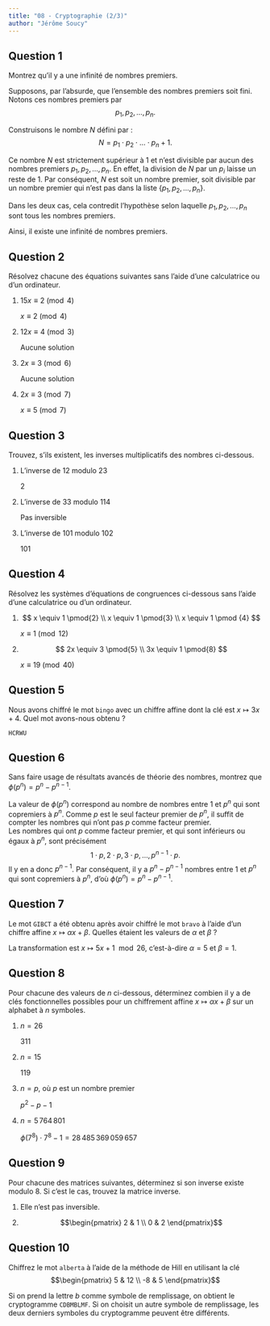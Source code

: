 ```yaml
---
title: "08 - Cryptographie (2/3)"
author: "Jérôme Soucy"
---
```


## Question 1

Montrez qu'il y a une infinité de nombres premiers.

::: solution
Supposons, par l'absurde, que l'ensemble des nombres premiers soit fini. Notons ces nombres premiers par 
$$
p_1, p_2, \ldots, p_n.
$$

Construisons le nombre $N$ défini par :
$$
N = p_1 \cdot p_2 \cdot \ldots \cdot p_n + 1.
$$

Ce nombre $N$ est strictement supérieur à $1$ et n'est divisible par aucun des nombres premiers $p_1, p_2, \ldots, p_n$. En effet, la division de $N$ par un $p_i$ laisse un reste de $1$. Par conséquent, $N$ est soit un nombre premier, soit divisible par un nombre premier qui n'est pas dans la liste $\{p_1, p_2, \ldots, p_n\}$.

Dans les deux cas, cela contredit l'hypothèse selon laquelle $p_1, p_2, \ldots, p_n$ sont tous les nombres premiers.

Ainsi, il existe une infinité de nombres premiers.
:::

## Question 2

Résolvez chacune des équations suivantes sans l'aide d'une calculatrice ou d'un ordinateur.

1. $15x\equiv 2\pmod{4}$

   :::solution
   $x\equiv 2\pmod{4}$  
   :::

2. $12x\equiv 4\pmod{3}$

   :::solution
   Aucune solution
   :::

3. $2x\equiv 3\pmod{6}$

   :::solution
   Aucune solution
   :::

4. $2x\equiv 3\pmod{7}$

   :::solution
   $x\equiv 5\pmod{7}$
   :::

## Question 3

Trouvez, s'ils existent, les inverses multiplicatifs des nombres ci-dessous.

1. L'inverse de 12 modulo 23

   :::solution
   $2$
   :::

2. L'inverse de 33 modulo 114

   :::solution
   Pas inversible
   :::

3. L'inverse de 101 modulo 102

   :::solution
   $101$
   :::

## Question 4

Résolvez les systèmes d'équations de congruences ci-dessous sans l'aide d'une calculatrice ou d'un ordinateur.

1. 
   $$
   x \equiv 1 \pmod{2} \\
   x \equiv 1 \pmod{3} \\
   x \equiv 1 \pmod {4}
   $$
   
   :::solution
   $x\equiv 1\pmod{12}$ 
   :::

2. 
   $$
   2x \equiv 3 \pmod{5} \\
   3x \equiv 1 \pmod{8}
   $$
   
   ::: solution
   $x\equiv 19\pmod{40}$ 
   :::

## Question 5

Nous avons chiffré le mot `bingo` avec un chiffre affine dont la clé est $x \mapsto 3x + 4$. Quel mot avons-nous obtenu ?

::: solution
`HCRWU`
:::

## Question 6

Sans faire usage de résultats avancés de théorie des nombres, montrez que $\phi(p^n) = p^n - p^{n-1}$.

::: solution
La valeur de $\phi(p^n)$ correspond au nombre de nombres entre 1 et $p^n$ qui sont copremiers à $p^n$. Comme $p$ est le seul facteur premier de $p^n$, il suffit de compter les nombres qui n'ont pas $p$ comme facteur premier.  
Les nombres qui ont $p$ comme facteur premier, et qui sont inférieurs ou égaux à $p^n$, sont précisément  
$$
1 \cdot p, 2 \cdot p, 3 \cdot p, \ldots, p^{n-1} \cdot p.
$$
Il y en a donc $p^{n-1}$. Par conséquent, il y a $p^n - p^{n-1}$ nombres entre 1 et $p^n$ qui sont copremiers à $p^n$, d'où $\phi(p^n) = p^n - p^{n-1}$.
:::

## Question 7

Le mot `GIBCT` a été obtenu après avoir chiffré le mot `bravo` à l'aide d'un chiffre affine $x \mapsto \alpha x + \beta$. Quelles étaient les valeurs de $\alpha$ et $\beta$ ?

::: solution
La transformation est $x \mapsto 5x + 1 \mod 26$, c'est-à-dire $\alpha = 5$ et $\beta = 1$.
:::

## Question 8

Pour chacune des valeurs de $n$ ci-dessous, déterminez combien il y a de clés fonctionnelles possibles pour un chiffrement affine $x \mapsto \alpha x + \beta$ sur un alphabet à $n$ symboles.

1. $n = 26$ 

   :::solution
   $311$
   :::

2. $n = 15$  

   :::solution
   $119$
   :::

3. $n = p$, où $p$ est un nombre premier  

   ::: solution
   $p^2 - p - 1$
   :::

4. $n = 5\,764\,801$  

   ::: solution
   $\phi(7^8) \cdot 7^8 - 1 = 28\,485\,369\,059\,657$
   :::

## Question 9

Pour chacune des matrices suivantes, déterminez si son inverse existe modulo 8. Si c'est le cas, trouvez la matrice inverse.

1. \begin{pmatrix}
2 & 1 \\
0 & 2
\end{pmatrix}

   ::: solution
   Elle n'est pas inversible.
   :::

2. \begin{pmatrix}
2 & 1 \\
-3 & 5
\end{pmatrix}

   ::: solution
   $$\begin{pmatrix}
2 & 1 \\
0 & 2
\end{pmatrix}$$
   :::

## Question 10

Chiffrez le mot `alberta` à l'aide de la méthode de Hill en utilisant la clé  
$$\begin{pmatrix}
5 & 12 \\
-8 & 5
\end{pmatrix}$$

::: solution
Si on prend la lettre $b$ comme symbole de remplissage, on obtient le cryptogramme `CDBMBLMF`. Si on choisit un autre symbole de remplissage, les deux derniers symboles du cryptogramme peuvent être différents.
:::
